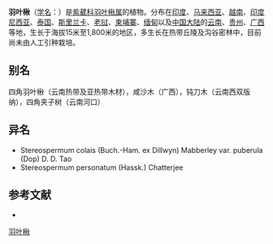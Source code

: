 {{Speciesbox
| name = 羽叶楸
| status = 
| status_system = 
| image =
| genus = Stereospermum
| species = colais
| authority = (Buch.-Ham. ex Dillwyn) Mabberley in Taxon
| subdivision_ranks =[[变种|变种]]
| subdivision =
* 羽叶楸 ''S. c.'' var. ''colais''
* [[广西羽叶楸|广西羽叶楸]] ''S. c.'' var. ''puberula''
}}

'''羽叶楸'''（[[学名|学名]]：{{lang|la|''Stereospermum colais''}}）是[[紫葳科|紫葳科]][[羽叶楸属|羽叶楸属]]的植物。分布在[[印度|印度]]、[[马来西亚|马来西亚]]、[[越南|越南]]、[[印度尼西亚|印度尼西亚]]、[[泰国|泰国]]、[[斯里兰卡|斯里兰卡]]、[[老挝|老挝]]、[[柬埔寨|柬埔寨]]、[[缅甸|缅甸]]以及[[中国大陆|中国大陆]]的[[云南|云南]]、[[贵州|贵州]]、[[广西|广西]]等地，生长于海拔15米至1,800米的地区，多生长在热带丘陵及沟谷密林中，目前尚未由人工引种栽培。

== 别名 ==
四角羽叶楸（云南热带及亚热带木材），咸沙木（广西），钝刀木（云南西双版纳），四角夹子树（云南河口）

== 异名 ==
* Stereospermum colais (Buch.-Ham. ex Dillwyn) Mabberley var. puberula (Dop) D. D. Tao
* Stereospermum personatum (Hassk.) Chatterjee

== 参考文献 ==
<div class="references-small">
* {{cite web| url =http://www.bioinfo.cn/db05/KmzwSpecies.php?action=view&id=2431| title =羽叶楸（原变种）| work =《中国高等植物数据库全库》| publisher =中国科学院微生物研究所| author =昆明植物研究所| accessdate =2009-02-23| deadurl =yes| archiveurl =https://web.archive.org/web/20160305041028/http://www.bioinfo.cn/db05/KmzwSpecies.php?action=view&id=2431| archivedate =2016-03-05}}
</div>
{{Taxonbar|from=Q260275}}

[[Category:羽叶楸属|羽叶楸]]


{{植物小作品}}